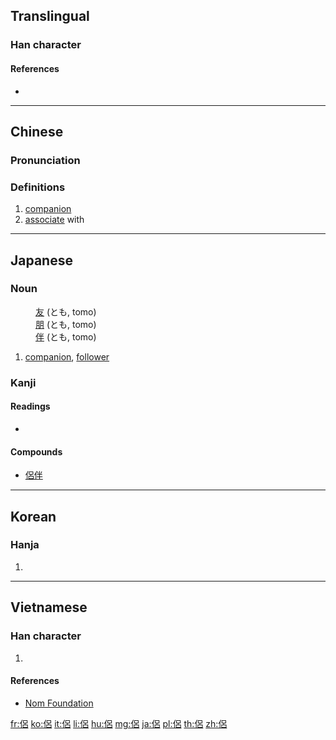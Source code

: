{{also|侣}}
==Translingual==

===Han character===
{{Han char|rn=9|rad=人|as=07|sn=9|four=26260|canj=ORHR|ids=⿰亻呂}}

====References====
* {{Han ref|kx=0103.200|dkj=00647|dj=0219.010|hdz=10147.120|uh=4FB6|ud=20406|bh=AB51|bd=43857}}

----

==Chinese==
{{zh-forms|s=侣}}

===Pronunciation===
{{zh-pron
|m=lǚ
|c=leoi5
|mc=
|oc=
|ma=
|cat=n,v
}}

===Definitions===
{{zh-hanzi}}

# [[companion]]
# [[associate]] with

----

==Japanese==

===Noun===
{{ja-noun|とも}}
: [[友]] (とも, tomo)
: [[朋]] (とも, tomo)
: [[伴]] (とも, tomo)

# [[companion]], [[follower]]

===Kanji===
{{ja-kanji|grade=|rs=人07}}

====Readings====
* {{ja-readings|goon=[[ろ]] (ro)|kanon=[[りょ]] (ryo)|kun=[[とも]] (tomo)}}

====Compounds====
* [[侶伴]]

----

==Korean==

===Hanja===
{{ko-hanja|hangeul=려|rv=ryeo|mr=ryŏ}}

# {{defn|lang=ko|sort=人07}}

----

==Vietnamese==

===Han character===
{{vi-hantu|[[lứa]], [[lữ]]|rs=人07}}

# {{defn|lang=vi|sort=人07}}

====References====
* [http://nomfoundation.org/common/nom_details.php?codepoint=4fb6 Nom Foundation]

[[fr:侶]]
[[ko:侶]]
[[it:侶]]
[[li:侶]]
[[hu:侶]]
[[mg:侶]]
[[ja:侶]]
[[pl:侶]]
[[th:侶]]
[[zh:侶]]
